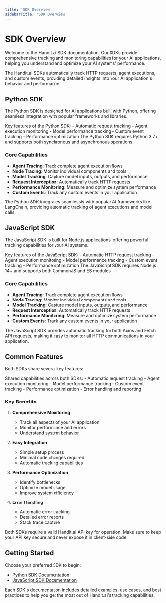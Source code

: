 ```yaml
---
title: 'SDK Overview'
sidebarTitle: 'SDK Overview'
---
```



# SDK Overview

Welcome to the Handit.ai SDK documentation. Our SDKs provide comprehensive tracking and monitoring capabilities for your AI applications, helping you understand and optimize your AI systems' performance.

<Callout type="info">
  The Handit.ai SDKs automatically track HTTP requests, agent executions, and custom events, providing detailed insights into your AI application's behavior and performance.
</Callout>

## Python SDK

The Python SDK is designed for AI applications built with Python, offering seamless integration with popular frameworks and libraries.

<Callout type="info">
  Key features of the Python SDK:
  - Automatic request tracking
  - Agent execution monitoring
  - Model performance tracking
  - Custom event tracking
  - Performance optimization
</Callout>

<Callout type="warning">
  The Python SDK requires Python 3.7+ and supports both synchronous and asynchronous operations.
</Callout>

### Core Capabilities

- **Agent Tracing**: Track complete agent execution flows
- **Node Tracing**: Monitor individual components and tools
- **Model Tracking**: Capture model inputs, outputs, and performance
- **Request Interception**: Automatically track HTTP requests
- **Performance Monitoring**: Measure and optimize system performance
- **Custom Events**: Track any custom events in your application

<Callout type="info">
  The Python SDK integrates seamlessly with popular AI frameworks like LangChain, providing automatic tracking of agent executions and model calls.
</Callout>

## JavaScript SDK

The JavaScript SDK is built for Node.js applications, offering powerful tracking capabilities for your AI systems.

<Callout type="info">
  Key features of the JavaScript SDK:
  - Automatic HTTP request tracking
  - Agent execution monitoring
  - Model performance tracking
  - Custom event tracking
  - Performance optimization
</Callout>

<Callout type="warning">
  The JavaScript SDK requires Node.js 14+ and supports both CommonJS and ES modules.
</Callout>

### Core Capabilities

- **Agent Tracing**: Track complete agent execution flows
- **Node Tracing**: Monitor individual components and tools
- **Model Tracking**: Capture model inputs, outputs, and performance
- **Request Interception**: Automatically track HTTP requests
- **Performance Monitoring**: Measure and optimize system performance
- **Custom Events**: Track any custom events in your application

<Callout type="info">
  The JavaScript SDK provides automatic tracking for both Axios and Fetch API requests, making it easy to monitor all HTTP communications in your application.
</Callout>

## Common Features

Both SDKs share several key features:

<Callout type="info">
  Shared capabilities across both SDKs:
  - Automatic request tracking
  - Agent execution monitoring
  - Model performance tracking
  - Custom event tracking
  - Performance optimization
  - Error handling and reporting
</Callout>

### Key Benefits

1. **Comprehensive Monitoring**
   - Track all aspects of your AI application
   - Monitor performance and errors
   - Understand system behavior

2. **Easy Integration**
   - Simple setup process
   - Minimal code changes required
   - Automatic tracking capabilities

3. **Performance Optimization**
   - Identify bottlenecks
   - Optimize model usage
   - Improve system efficiency

4. **Error Handling**
   - Automatic error tracking
   - Detailed error reports
   - Stack trace capture

<Callout type="warning">
  Both SDKs require a valid Handit.ai API key for operation. Make sure to keep your API key secure and never expose it in client-side code.
</Callout>

## Getting Started

Choose your preferred SDK to begin:

- [Python SDK Documentation](/tracing/sdk/Python)
- [JavaScript SDK Documentation](/tracing/sdk/JavaScript)

<Callout type="info">
  Each SDK's documentation includes detailed examples, use cases, and best practices to help you get the most out of Handit.ai's tracking capabilities.
</Callout>
